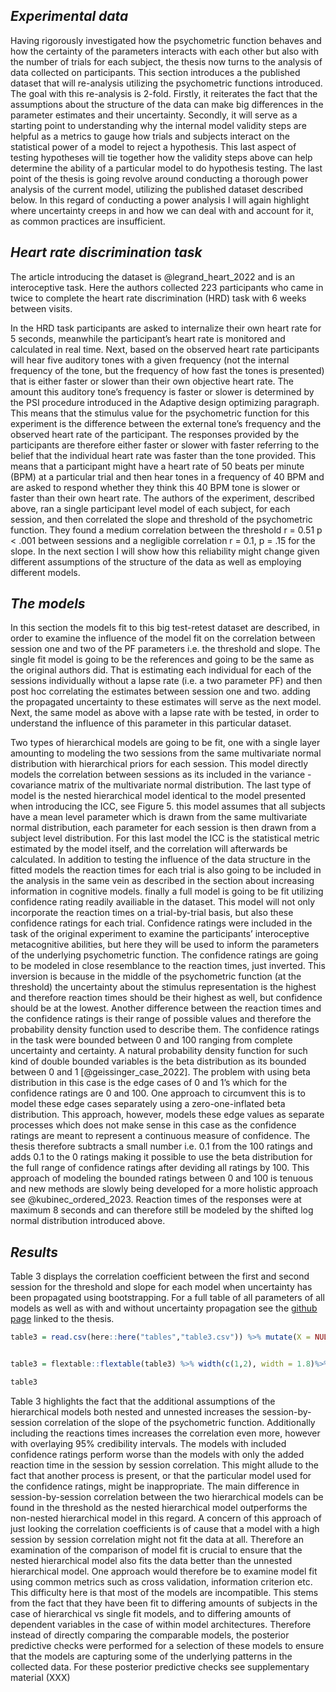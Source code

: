 ## *Experimental data*

Having rigorously investigated how the psychometric function behaves and how the certainty of the parameters interacts with each other but also with the number of trials for each subject, the thesis now turns to the analysis of data collected on participants. This section introduces a the published dataset that will re-analysis utilizing the psychometric functions introduced. The goal with this re-analysis is 2-fold. Firstly, it reiterates the fact that the assumptions about the structure of the data can make big differences in the parameter estimates and their uncertainty. Secondly, it will serve as a starting point to understanding why the internal model validity steps are helpful as a metrics to gauge how trials and subjects interact on the statistical power of a model to reject a hypothesis. This last aspect of testing hypotheses will tie together how the validity steps above can help determine the ability of a particular model to do hypothesis testing. The last point of the thesis is going revolve around conducting a thorough power analysis of the current model, utilizing the published dataset described below. In this regard of conducting a power analysis I will again highlight where uncertainty creeps in and how we can deal with and account for it, as common practices are insufficient.

## *Heart rate discrimination task*

The article introducing the dataset is @legrand_heart_2022 and is an interoceptive task. Here the authors collected 223 participants who came in twice to complete the heart rate discrimination (HRD) task with 6 weeks between visits. 

In the HRD task participants are asked to internalize their own heart rate for 5 seconds, meanwhile the participant's heart rate is monitored and calculated in real time. Next, based on the observed heart rate participants will hear five auditory tones with a given frequency (not the internal frequency of the tone, but the frequency of how fast the tones is presented) that is either faster or slower than their own objective heart rate. The amount this auditory tone's frequency is faster or slower is determined by the PSI procedure introduced in the Adaptive design optimizing paragraph. This means that the stimulus value for the psychometric function for this experiment is the difference between the external tone's frequency and the observed heart rate of the participant. The responses provided by the participants are therefore either faster or slower with faster referring to the belief that the individual heart rate was faster than the tone provided. This means that a participant might have a heart rate of 50 beats per minute (BPM) at a particular trial and then hear tones in a frequency of 40 BPM and are asked to respond whether they think this 40 BPM tone is slower or faster than their own heart rate. The authors of the experiment, described above, ran a single participant level model of each subject, for each session, and then correlated the slope and threshold of the psychometric function. They found a medium correlation between the threshold r = 0.51 p \< .001 between sessions and a negligible correlation r = 0.1, p = .15 for the slope. In the next section I will show how this reliability might change given different assumptions of the structure of the data as well as employing different models.

## *The models*

In this section the models fit to this big test-retest dataset are described, in order to examine the influence of the model fit on the correlation between session one and two of the PF parameters i.e. the threshold and slope. The single fit model is going to be the references and going to be the same as the original authors did. That is estimating each individual for each of the sessions individually without a lapse rate (i.e. a two parameter PF) and then post hoc correlating the estimates between session one and two. adding the propagated uncertainty to these estimates will serve as the next model. Next, the same model as above with a lapse rate with be tested, in order to understand the influence of this parameter in this particular dataset. 


Two types of hierarchical models are going to be fit, one with a single layer amounting to modeling the two sessions from the same multivariate normal distribution with hierarchical priors for each session. This model directly models the correlation between sessions as its included in the variance - covariance matrix of the multivariate normal distribution.  The last type of model is the nested hierarchical model identical to the model presented when introducing the ICC, see Figure 5. this model assumes that all subjects have a mean level parameter which is drawn from the same multivariate normal distribution, each parameter for each session is then drawn from a subject level distribution. For this last model the ICC is the statistical metric estimated by the model itself, and the correlation will afterwards be calculated. In addition to testing the influence of the data structure in the fitted models the reaction times for each trial is also going to be included in the analysis in the same vein as described in the section about increasing information in cognitive models. finally a full model is going to be fit utilizing confidence rating readily availiable in the dataset. This model will not only incorporate the reaction times on a trial-by-trial basis, but also these confidence ratings for each trial. Confidence ratings were included in the task of the original experiment to examine the participants' interoceptive metacognitive abilities, but here they will be used to inform the parameters of the underlying psychometric function. The confidence ratings are going to be modeled in close resemblance to the reaction times, just inverted. This inversion is because in the middle of the psychometric function (at the threshold) the uncertainty about the stimulus representation is the highest and therefore reaction times should be their highest as well, but confidence should be at the lowest. Another difference between the reaction times and the confidence ratings is their range of possible values and therefore the probability density function used to describe them. The confidence ratings in the task were bounded between 0 and 100 ranging from complete uncertainty and certainty. A natural probability density function for such kind of double bounded variables is the beta distribution as its bounded between 0 and 1 [@geissinger_case_2022]. The problem with using beta distribution in this case is the edge cases of 0 and 1's which for the confidence ratings are 0 and 100. One approach to circumvent this is to model these edge cases separately using a zero-one-inflated beta distribution. This approach, however, models these edge values as separate processes which does not make sense in this case as the confidence ratings are meant to represent a continuous measure of confidence. The thesis therefore subtracts a small number i.e. 0.1 from the 100 ratings and adds 0.1 to the 0 ratings making it possible to use the beta distribution for the full range of confidence ratings after deviding all ratings by 100. This approach of modeling the bounded ratings between 0 and 100 is tenuous and new methods are slowly being developed for a more holistic approach see @kubinec_ordered_2023. Reaction times of the responses were at maximum 8 seconds and can therefore still be modeled by the shifted log normal distribution introduced above.

## *Results*

Table 3 displays the correlation coefficient between the first and second session for the threshold and slope for each model when uncertainty has been propagated using bootstrapping. For a full table of all parameters of all models as well as with and without uncertainty propagation see the [github page](https://github.com/JesperFischer/Master-thesis) linked to the thesis.

```r
table3 = read.csv(here::here("tables","table3.csv")) %>% mutate(X = NULL)


table3 = flextable::flextable(table3) %>% width(c(1,2), width = 1.8)%>% width(5, width = 1.1)%>% width(4, width = 1.4)

table3
```

Table 3 highlights the fact that the additional assumptions of the hierarchical models both nested and unnested increases the session-by-session correlation of the slope of the psychometric function.  Additionally including the reactions times increases the correlation even more, however with overlaying 95% credibility intervals. The models with included confidence ratings perform worse than the models with only the added reaction time in the session by session correlation. This might allude to the fact that another process is present, or that the particular model used for the confidence ratings, might be inappropriate. The main difference in session-by-session correlation between the two hierarchical models can be found in the threshold as the nested hierarchical model outperforms the non-nested hierarchical model in this regard. A concern of this approach of just looking the correlation coefficients is of cause that a model with a high session by session correlation might not fit the data at all. Therefore an examination of the comparison of model fit is crucial to ensure that the nested hierarchical model also fits the data better than the unnested hierarchical model. One approach would therefore be to examine model fit using common metrics such as cross validation, information criterion etc. This difficulty here is that most of the models are incompatible. This stems from the fact that they have been fit to differing amounts of subjects in the case of hierarchical vs single fit models, and to differing amounts of dependent variables in the case of within model architectures. Therefore instead of directly comparing the comparable models, the posterior predictive checks were performed for a selection of these models to ensure that the models are capturing some of the underlying patterns in the collected data. For these posterior predictive checks see supplementary material (XXX)

